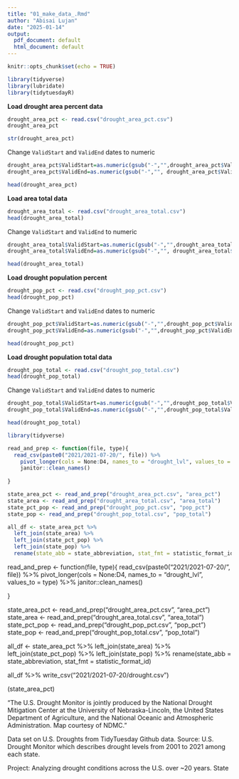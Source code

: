 ```yaml
---
title: "01_make_data_.Rmd"
author: "Abisai Lujan"
date: "2025-01-14"
output:
  pdf_document: default
  html_document: default
---
```


```r
knitr::opts_chunk$set(echo = TRUE)
```


```r
library(tidyverse)
library(lubridate)
library(tidytuesdayR)
```



**Load drought area percent data**
```r
drought_area_pct <- read.csv("drought_area_pct.csv")
drought_area_pct
```
```r
str(drought_area_pct)
```
Change `ValidStart` and `ValidEnd` dates to numeric
```r
drought_area_pct$ValidStart=as.numeric(gsub("-","",drought_area_pct$ValidStart))
drought_area_pct$ValidEnd=as.numeric(gsub("-","", drought_area_pct$ValidEnd))
```

```r
head(drought_area_pct)
```


**Load area total data**

```r
drought_area_total <- read.csv("drought_area_total.csv")
head(drought_area_total)
```
Change `ValidStart` and `ValidEnd` to numeric
```r
drought_area_total$ValidStart=as.numeric(gsub("-","",drought_area_total$ValidStart))
drought_area_total$ValidEnd=as.numeric(gsub("-","", drought_area_total$ValidEnd))
```
```r
head(drought_area_total)
```



**Load drought population percent**

```r
drought_pop_pct <- read.csv("drought_pop_pct.csv")
head(drought_pop_pct)
```
Change `ValidStart` and `ValidEnd` dates to numeric
```r
drought_pop_pct$ValidStart=as.numeric(gsub("-","",drought_pop_pct$ValidStart))
drought_pop_pct$ValidEnd=as.numeric(gsub("-","",drought_pop_pct$ValidEnd))
```
```r
head(drought_pop_pct)
```



**Load drought population total data**
```r
drought_pop_total <- read.csv("drought_pop_total.csv")
head(drought_pop_total)
```
Change `ValidStart` and `ValidEnd` dates to numeric 
```r
drought_pop_total$ValidStart=as.numeric(gsub("-","",drought_pop_total$ValidStart))
drought_pop_total$ValidEnd=as.numeric(gsub("-","",drought_pop_total$ValidEnd))
```
```r
head(drought_pop_total)
```



















```r
library(tidyverse)

read_and_prep <- function(file, type){
  read_csv(paste0("2021/2021-07-20/", file)) %>% 
    pivot_longer(cols = None:D4, names_to = "drought_lvl", values_to = type) %>% 
    janitor::clean_names()
  
}

state_area_pct <- read_and_prep("drought_area_pct.csv", "area_pct")
state_area <- read_and_prep("drought_area_total.csv", "area_total")
state_pct_pop <- read_and_prep("drought_pop_pct.csv", "pop_pct")
state_pop <- read_and_prep("drought_pop_total.csv", "pop_total")

all_df <- state_area_pct %>% 
  left_join(state_area) %>% 
  left_join(state_pct_pop) %>% 
  left_join(state_pop) %>% 
  rename(state_abb = state_abbreviation, stat_fmt = statistic_format_id)
```

























































read_and_prep <- function(file, type){
  read_csv(paste0("2021/2021-07-20/", file)) %>% 
    pivot_longer(cols = None:D4, names_to = "drought_lvl", values_to = type) %>% 
    janitor::clean_names()
  
}

state_area_pct <- read_and_prep("drought_area_pct.csv", "area_pct")
state_area <- read_and_prep("drought_area_total.csv", "area_total")
state_pct_pop <- read_and_prep("drought_pop_pct.csv", "pop_pct")
state_pop <- read_and_prep("drought_pop_total.csv", "pop_total")

all_df <- state_area_pct %>% 
  left_join(state_area) %>% 
  left_join(state_pct_pop) %>% 
  left_join(state_pop) %>% 
  rename(state_abb = state_abbreviation, stat_fmt = statistic_format_id)

all_df %>% 
  write_csv("2021/2021-07-20/drought.csv")

(state_area_pct)












"The U.S. Drought Monitor is jointly produced by the National Drought Mitigation Center at the University of Nebraska-Lincoln, the United States Department of Agriculture, and the National Oceanic and Atmospheric Administration. Map courtesy of NDMC."

Data set on U.S. Droughts from TidyTuesday Github data. Source: U.S. Drought Monitor which describes drought levels from 2001 to 2021 among each state. 

Project: Analyzing drought conditions across the U.S. over ~20 years. State 











































